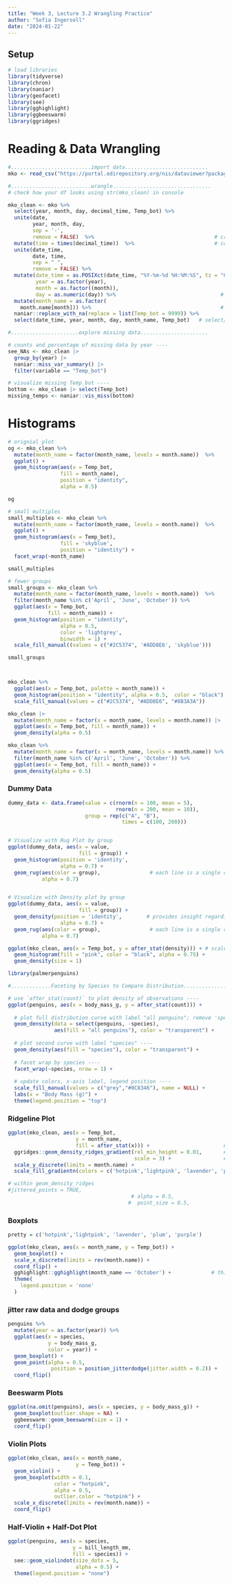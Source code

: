 ```yaml
---
title: "Week 3, Lecture 3.2 Wrangling Practice"
author: "Sofia Ingersoll"
date: "2024-01-22"
---
```


## Setup

```r
# load libraries
library(tidyverse)
library(chron)
library(naniar)
library(geofacet)
library(see)
library(gghighlight)
library(ggbeeswarm)
library(ggridges)
```
# Reading & Data Wrangling
```r
#..........................import data...........................
mko <- read_csv("https://portal.edirepository.org/nis/dataviewer?packageid=knb-lter-sbc.2007.17&entityid=02629ecc08a536972dec021f662428aa")
```


```r
#..........................wrangle................................
# check how your df looks using str(mko_clean) in console

mko_clean <- mko %>% 
  select(year, month, day, decimal_time, Temp_bot) %>% 
  unite(date, 
        year, month, day,
        sep = '-', 
        remove = FALSE)  %>%                                       # create column called date and glue together the entries from these 3 columns and include a '-' in between the variables united.
  mutate(time = times(decimal_time))  %>%                          # corrects decimal time to date-time like lubridate
  unite(date_time,
        date, time,
        sep = " ",
        remove = FALSE) %>% 
  mutate(date_time = as.POSIXct(date_time, "%Y-%m-%d %H:%M:%S", tz = "GMT"),
         year = as.factor(year),
         month = as.factor((month)),
         day = as.numeric(day)) %>%                                  # convert column to datetime format & use time zone GMT
  mutate(month_name = as.factor(
    month.name[month])) %>%                                          # use build in month.name function, index using month column, store as new column month_name
  naniar::replace_with_na(replace = list(Temp_bot = 9999)) %>% 
  select(date_time, year, month, day, month_name, Temp_bot)   # select/reorder desired columns ----

#......................explore missing data......................

# counts and percentage of missing data by year ----
see_NAs <- mko_clean |> 
  group_by(year) |> 
  naniar::miss_var_summary() |>
  filter(variable == "Temp_bot")

# visualize missing Temp_bot ----
bottom <- mko_clean |> select(Temp_bot)
missing_temps <- naniar::vis_miss(bottom)
```

# Histograms

```r
# orignial plot
og <- mko_clean %>% 
  mutate(month_name = factor(month_name, levels = month.name))  %>%            # arrange variables in the same order indexed in variable month.name order
  ggplot() +
  geom_histogram(aes(x = Temp_bot,
                 fill = month_name),
                 position = "identity",
                 alpha = 0.5)

og

# small multiples
small_multiples <- mko_clean %>% 
  mutate(month_name = factor(month_name, levels = month.name))  %>%            # arrange variables in the same order indexed in variable month.name order
  ggplot() +
  geom_histogram(aes(x = Temp_bot),
                 fill = 'skyblue',
                 position = "identity") +
  facet_wrap(~month_name)

small_multiples
```


```r
# fewer groups
small_groups <- mko_clean %>% 
  mutate(month_name = factor(month_name, levels = month.name))  %>%            # arrange variables in the same order indexed in variable month.name order
  filter(month_name %in% c('April', 'June', 'October')) %>% 
  ggplot(aes(x = Temp_bot,
             fill = month_name)) +
  geom_histogram(position = "identity",
                 alpha = 0.5,
                 color = 'lightgrey',
                 binwidth = 1) + 
  scale_fill_manual((values = c("#2C5374", '#ADD8E6', 'skyblue')))

small_groups



mko_clean %>% 
  ggplot(aes(x = Temp_bot, palette = month_name)) + 
  geom_histogram(position = "identity", alpha = 0.5,  color = "black") +
  scale_fill_manual(values = c("#2C5374", "#ADD8E6", "#8B3A3A"))
```

```r
mko_clean |> 
  mutate(month_name = factor(x = month_name, levels = month.name)) |> 
  ggplot(aes(x = Temp_bot, fill = month_name)) +
  geom_density(alpha = 0.5)
```
```r
mko_clean %>%  
  mutate(month_name = factor(x = month_name, levels = month.name)) %>%  
  filter(month_name %in% c('April', 'June', 'October')) %>% 
  ggplot(aes(x = Temp_bot, fill = month_name)) +
  geom_density(alpha = 0.5)
```

### Dummy Data

```r
dummy_data <- data.frame(value = c(rnorm(n = 100, mean = 5),
                                   rnorm(n = 200, mean = 10)),
                         group = rep(c("A", "B"),
                                     times = c(100, 200)))


# Visualize with Rug Plot by group
ggplot(dummy_data, aes(x = value,
                       fill = group)) +
  geom_histogram(position = 'identity',
                 alpha = 0.7) +
  geom_rug(aes(color = group),                # each line is a single observation
           alpha = 0.7)


# Visualize with Density plot by group 
ggplot(dummy_data, aes(x = value,
                       fill = group)) +
  geom_density(position = 'identity',        # provides insight regarding observation distribution
                 alpha = 0.7) +
  geom_rug(aes(color = group),                # each line is a single observation
           alpha = 0.7)

```
```r
ggplot(mko_clean, aes(x = Temp_bot, y = after_stat(density))) + # scale down hist to match density curve
  geom_histogram(fill = "pink", color = "black", alpha = 0.75) +
  geom_density(size = 1) 
```


```r
library(palmerpenguins)

#.............Faceting by Species to Compare Distribution.....................

# use `after_stat(count)` to plot density of observations ----
ggplot(penguins, aes(x = body_mass_g, y = after_stat(count))) +
 
  # plot full distribution curve with label "all penguins"; remove 'species' col so that this doesn't get faceted later on ----
  geom_density(data = select(penguins, -species), 
               aes(fill = "all penguins"), color = "transparent") +
  
  # plot second curve with label "species" ----
  geom_density(aes(fill = "species"), color = "transparent") +
  
  # facet wrap by species ----
  facet_wrap(~species, nrow = 1) +
  
  # update colors, x-axis label, legend position ----
  scale_fill_manual(values = c("grey","#0C8346"), name = NULL) +
  labs(x = "Body Mass (g)") +
  theme(legend.position = "top")
```

### Ridgeline Plot

```r
ggplot(mko_clean, aes(x = Temp_bot,
                      y = month_name,
                      fill = after_stat(x))) +                        # do the stat function transformation and then apply color mapping
  ggridges::geom_density_ridges_gradient(rel_min_height = 0.01,       # the smaller you get, the more stretched it becomes 
                                         scale = 3) +                 # this creates overlap of densities  
  scale_y_discrete(limits = month.name) +
  scale_fill_gradientn(colors = c('hotpink','lightpink', 'lavender', 'plum', 'purple'))

# within geom_density_ridges
#jittered_points = TRUE,
                                        # alpha = 0.5,
                                       #  point_size = 0.5,

```

### Boxplots

```r
pretty = c('hotpink','lightpink', 'lavender', 'plum', 'purple')

ggplot(mko_clean, aes(x = month_name, y = Temp_bot)) +
  geom_boxplot() +
  scale_x_discrete(limits = rev(month.name)) +
  coord_flip() +
  gghighlight::gghighlight(month_name == 'October') +             # this will grey out everything not listed
  theme(
    legend.position = 'none'
  )

```

### jitter raw data and dodge groups

```r
penguins %>% 
  mutate(year = as.factor(year)) %>% 
  ggplot(aes(x = species,
             y = body_mass_g,
             color = year)) +
  geom_boxplot() +
  geom_point(alpha = 0.5,
              position = position_jitterdodge(jitter.width = 0.2)) +
  coord_flip()
```
### Beeswarm Plots
```r
ggplot(na.omit(penguins), aes(x = species, y = body_mass_g)) +
  geom_boxplot(outlier.shape = NA) +
  ggbeeswarm::geom_beeswarm(size = 1) +
  coord_flip()
```
### Violin Plots

```r
ggplot(mko_clean, aes(x = month_name,
                      y = Temp_bot)) +
  geom_violin() +
  geom_boxplot(width = 0.1,
               color = "hotpink",
               alpha = 0.5, 
               outlier.color = "hotpink") +
  scale_x_discrete(limits = rev(month.name)) +
  coord_flip()
```
### Half-Violin + Half-Dot Plot
```r
ggplot(penguins, aes(x = species, 
                     y = bill_length_mm, 
                     fill = species)) +
  see::geom_violindot(size_dots = 5,
                      alpha = 0.5) +
  theme(legend.position = "none")
```


